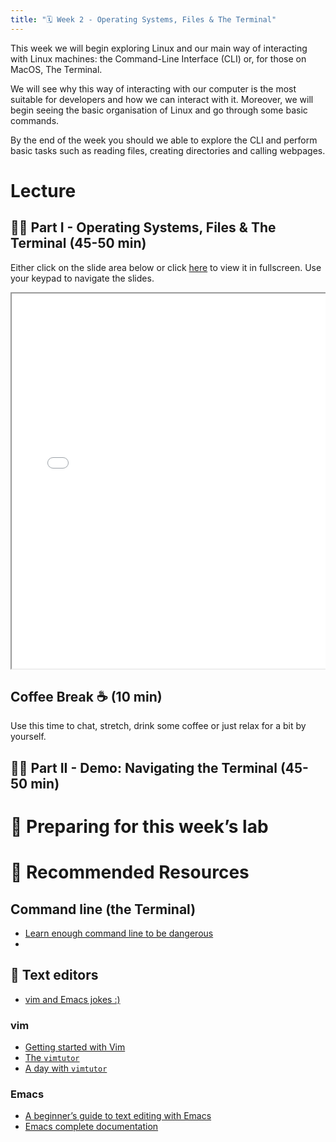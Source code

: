 ---
title: "🗓️ Week 2 - Operating Systems, Files & The Terminal"
---

This week we will begin exploring Linux and our main way of interacting with Linux machines: the Command-Line Interface (CLI) or, for those on MacOS, The Terminal. 

We will see why this way of interacting with our computer is the most suitable for developers and how we can interact with it. Moreover, we will begin seeing the basic organisation of Linux and go through some basic commands. 

By the end of the week you should we able to explore the CLI and perform basic tasks such as reading files, creating directories and calling webpages.


# Lecture

## 👨‍🏫 Part I - Operating Systems, Files & The Terminal (45-50 min)

Either click on the slide area below or click [here](/slides/week02_slides_part1.html) to view it in fullscreen.
Use your keypad to navigate the slides.


<div class="container" style="position: relative;overflow: hidden;width: 100%;min-height:600px;">
<iframe src="/slides/week02_slides_part1.html" style="position=absolute;top: 0;left: 0;bottom: 0;right: 0;width: 100%;min-height:600px;"></iframe>
</div>

## Coffee Break ☕ (10 min)

Use this time to chat, stretch, drink some coffee or just relax for a bit by yourself.

## 👨‍💻 Part II - Demo: Navigating the Terminal (45-50 min)


# 📒 Preparing for this week's lab

<mark class="todo"></mark>

# 🔖 Recommended Resources

## Command line (the Terminal)

- [Learn enough command line to be dangerous](https://www.learnenough.com/command-line-tutorial)
- []()

## 📃 Text editors

- [vim and Emacs jokes :)](https://cmdlinetips.com/2014/03/vim-and-emacs-jokes-on-twitter/)

### vim

- [Getting started with Vim](https://www.vim4us.com/2020/11/how-to-get-started-with-vim.html)
- [The `vimtutor`](https://www.vim4us.com/2020/11/vimtutor-your-first-vim-tutorial.html)
- [A day with `vimtutor`](https://levelup.gitconnected.com/a-day-with-vim-tutor-vimtutor-25aa2e6ce52c)

### Emacs

- [A beginner's guide to text editing with Emacs](https://www.redhat.com/sysadmin/beginners-guide-emacs)
- [Emacs complete documentation](https://www.gnu.org/software/emacs/manual/html_node/emacs/index.html)
